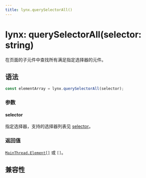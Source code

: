 ```yaml
---
title: lynx.querySelectorAll()
---
```


# lynx: querySelectorAll(selector: string)

在页面的子元件中查找所有满足指定选择器的元件。

## 语法

```ts
const elementArray = lynx.querySelectorAll(selector);
```

### 参数

#### selector

指定选择器，支持的选择器列表见 [selector](../selector-query/selector-query-select#selector)。

### 返回值

[`MainThread.Element[]`](../main-thread/main-thread-element) 或 `[]`。

## 兼容性


<LegacyCompatTable metadata="lynx-api/lynx/querySelectorAll" />
